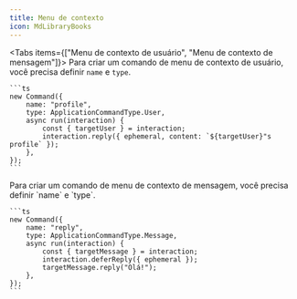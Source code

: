 ```yaml
---
title: Menu de contexto
icon: MdLibraryBooks
---
```


<Tabs items={["Menu de contexto de usuário", "Menu de contexto de mensagem"]}>
  <Tab value="Menu de contexto de usuário">
    Para criar um comando de menu de contexto de usuário, você precisa definir `name` e `type`.

    ```ts
    new Command({
        name: "profile",
        type: ApplicationCommandType.User,
        async run(interaction) {
            const { targetUser } = interaction;
            interaction.reply({ ephemeral, content: `${targetUser}"s profile` });
        },
    });
    ```
  </Tab>
  <Tab value="Menu de contexto de mensagem">
    Para criar um comando de menu de contexto de mensagem, você precisa definir `name` e `type`.

    ```ts
    new Command({
        name: "reply",
        type: ApplicationCommandType.Message,
        async run(interaction) {
            const { targetMessage } = interaction;
            interaction.deferReply({ ephemeral });
            targetMessage.reply("Olá!");
        },
    });
    ```
  </Tab>
</Tabs>